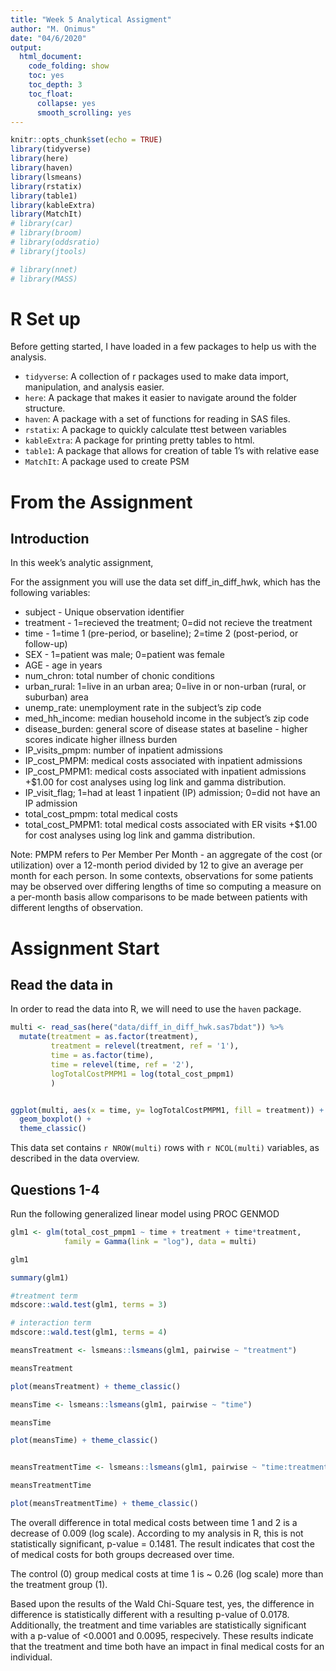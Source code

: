 ```yaml
---
title: "Week 5 Analytical Assigment"
author: "M. Onimus"
date: "04/6/2020"
output:
  html_document:
    code_folding: show
    toc: yes
    toc_depth: 3
    toc_float:
      collapse: yes
      smooth_scrolling: yes
---
```


```r
knitr::opts_chunk$set(echo = TRUE)
library(tidyverse)
library(here)
library(haven)
library(lsmeans)
library(rstatix)
library(table1)
library(kableExtra)
library(MatchIt)
# library(car)
# library(broom)
# library(oddsratio)
# library(jtools)

# library(nnet)
# library(MASS)

```

# R Set up

Before getting started, I have loaded in a few packages to help us with the analysis.

-   `tidyverse`: A collection of r packages used to make data import, manipulation, and analysis easier.
-   `here`: A package that makes it easier to navigate around the folder structure.
-   `haven`: A package with a set of functions for reading in SAS files.
-   `rstatix`: A package to quickly calculate ttest between variables
-   `kableExtra`: A package for printing pretty tables to html.
-   `table1`: A package that allows for creation of table 1's with relative ease
-   `MatchIt`: A package used to create PSM


# From the Assignment

## Introduction

In this week’s analytic assignment, 

For the assignment you will use the data set diff_in_diff_hwk, which has the following variables:

-   subject - Unique observation identifier
-   treatment - 1=recieved the treatment; 0=did not recieve the treatment
-   time - 1=time 1 (pre-period, or baseline); 2=time 2 (post-period, or follow-up)
-   SEX - 1=patient was male; 0=patient was female
-   AGE - age in years
-   num_chron: total number of chonic conditions
-   urban_rural: 1=live in an urban area; 0=live in or non-urban (rural, or suburban) area
-   unemp_rate: unemployment rate in the subject's zip code
-   med_hh_income: median household income in the subject's zip code
-   disease_burden: general score of disease states at baseline - higher scores indicate higher illness burden
-   IP_visits_pmpm: number of inpatient admissions
-   IP_cost_PMPM: medical costs associated with inpatient admissions
-   IP_cost_PMPM1: medical costs associated with inpatient admissions +$1.00 for cost analyses using log link and gamma distribution.
-   IP_visit_flag; 1=had at least 1 inpatient (IP) admission; 0=did not have an IP admission
-   total_cost_pmpm: total medical costs
-   total_cost_PMPM1: total medical costs associated with ER visits +$1.00 for cost analyses using log link and gamma distribution.

Note: PMPM refers to Per Member Per Month - an aggregate of the cost (or utilization) over a 12-month period divided by 12 to give an average per month for each person. In some contexts, observations for some patients may be observed over differing lengths of time so computing a measure on a per-month basis allow comparisons to be made between patients with different lengths of observation.

# Assignment Start

## Read the data in

In order to read the data into R, we will need to use the `haven` package.

```r

multi <- read_sas(here("data/diff_in_diff_hwk.sas7bdat")) %>% 
  mutate(treatment = as.factor(treatment),
         treatment = relevel(treatment, ref = '1'),
         time = as.factor(time),
         time = relevel(time, ref = '2'),
         logTotalCostPMPM1 = log(total_cost_pmpm1)
         )


ggplot(multi, aes(x = time, y= logTotalCostPMPM1, fill = treatment)) +
  geom_boxplot() +
  theme_classic()

```

This data set contains `r NROW(multi)` rows with `r NCOL(multi)` variables, as described in the data overview.

## Questions 1-4

Run the following generalized linear model using PROC GENMOD

```r

glm1 <- glm(total_cost_pmpm1 ~ time + treatment + time*treatment,
            family = Gamma(link = "log"), data = multi)

glm1

summary(glm1)

#treatment term
mdscore::wald.test(glm1, terms = 3)

# interaction term
mdscore::wald.test(glm1, terms = 4)

meansTreatment <- lsmeans::lsmeans(glm1, pairwise ~ "treatment")

meansTreatment

plot(meansTreatment) + theme_classic()

meansTime <- lsmeans::lsmeans(glm1, pairwise ~ "time")

meansTime

plot(meansTime) + theme_classic()


meansTreatmentTime <- lsmeans::lsmeans(glm1, pairwise ~ "time:treatment")

meansTreatmentTime

plot(meansTreatmentTime) + theme_classic()


```

The overall difference in total medical costs between time 1 and 2 is a decrease of 0.009 (log scale).  According to my analysis in R, this is not statistically significant, p-value = 0.1481.  The result indicates that cost the of medical costs for both groups decreased over time.

The control (0) group medical costs at time 1 is ~ 0.26 (log scale) more than the treatment group (1).

Based upon the results of the Wald Chi-Square test, yes, the difference in difference is statistically different with a resulting p-value of 0.0178.  Additionally, the treatment and time variables are statistically significant with a p-value of <0.0001 and 0.0095, respecively.  These results indicate that the treatment and time both have an impact in final medical costs for an individual.   